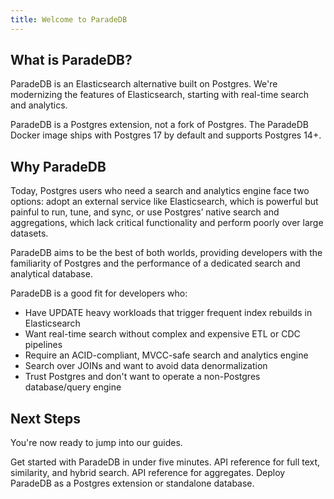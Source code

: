 ```yaml
---
title: Welcome to ParadeDB
---
```


## What is ParadeDB?

ParadeDB is an Elasticsearch alternative built on Postgres. We're modernizing the features of Elasticsearch,
starting with real-time search and analytics.

ParadeDB is a Postgres extension, not a fork of Postgres. The ParadeDB Docker image ships with Postgres 17
by default and supports Postgres 14+.

## Why ParadeDB

Today, Postgres users who need a search and analytics engine face two options: adopt an external service like
Elasticsearch, which is powerful but painful to run, tune, and sync, or use Postgres’ native search and
aggregations, which lack critical functionality and perform poorly over large datasets.

ParadeDB aims to be the best of both worlds, providing developers with the familiarity of Postgres and the
performance of a dedicated search and analytical database.

ParadeDB is a good fit for developers who:

- Have UPDATE heavy workloads that trigger frequent index rebuilds in Elasticsearch
- Want real-time search without complex and expensive ETL or CDC pipelines
- Require an ACID-compliant, MVCC-safe search and analytics engine
- Search over JOINs and want to avoid data denormalization
- Trust Postgres and don't want to operate a non-Postgres database/query engine

## Next Steps

You're now ready to jump into our guides.

<CardGroup cols={2}>
  <Card
    title="Getting Started"
    icon="forward-fast"
    href="/documentation/getting-started"
  >
    Get started with ParadeDB in under five minutes.
  </Card>
  <Card
    title="Search API"
    icon="magnifying-glass"
    href="/documentation/overview"
  >
    API reference for full text, similarity, and hybrid search.
  </Card>
  <Card
    title="Analytics API"
    icon="chart-simple"
    href="/documentation/aggregates/overview/"
  >
    API reference for aggregates.
  </Card>
  <Card title="Deploy" icon="server" href="/deploy">
    Deploy ParadeDB as a Postgres extension or standalone database.
  </Card>
</CardGroup>
